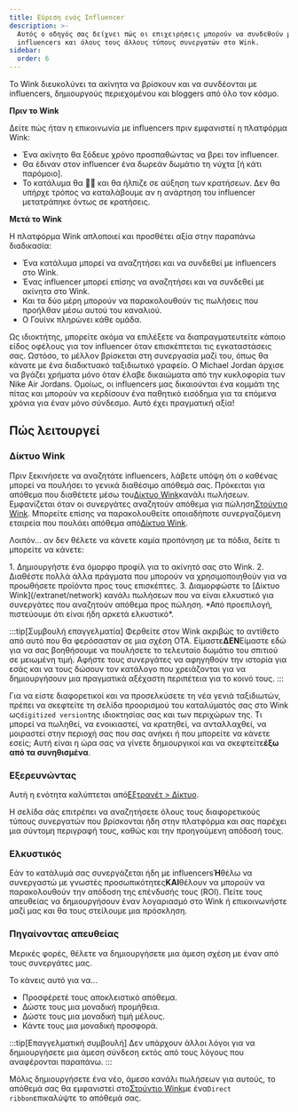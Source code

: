 ```yaml
---
title: Εύρεση ενός Influencer
description: >-
  Αυτός ο οδηγός σας δείχνει πώς οι επιχειρήσεις μπορούν να συνδεθούν με
  influencers και όλους τους άλλους τύπους συνεργατών στο Wink.
sidebar:
  order: 6
---
```


Το Wink διευκολύνει τα ακίνητα να βρίσκουν και να συνδέονται με influencers, δημιουργούς περιεχομένου και bloggers από όλο τον κόσμο.

**Πριν το Wink**

Δείτε πώς ήταν η επικοινωνία με influencers πριν εμφανιστεί η πλατφόρμα Wink:

* Ένα ακίνητο θα ξόδευε χρόνο προσπαθώντας να βρει τον influencer.
* Θα έδιναν στον influencer ένα δωρεάν δωμάτιο τη νύχτα \[ή κάτι παρόμοιο].
* Το κατάλυμα θα 🤞🏻 και θα ήλπιζε σε αύξηση των κρατήσεων. Δεν θα υπήρχε τρόπος να καταλάβουμε αν η ανάρτηση του influencer μετατράπηκε όντως σε κρατήσεις.

**Μετά το Wink**

Η πλατφόρμα Wink απλοποιεί και προσθέτει αξία στην παραπάνω διαδικασία:

* Ένα κατάλυμα μπορεί να αναζητήσει και να συνδεθεί με influencers στο Wink.
* Ένας influencer μπορεί επίσης να αναζητήσει και να συνδεθεί με ακίνητα στο Wink.
* Και τα δύο μέρη μπορούν να παρακολουθούν τις πωλήσεις που προήλθαν μέσω αυτού του καναλιού.
* Ο Γουίνκ πληρώνει κάθε ομάδα.

Ως ιδιοκτήτης, μπορείτε ακόμα να επιλέξετε να διαπραγματευτείτε κάποιο είδος οφέλους για τον influencer όταν επισκέπτεται τις εγκαταστάσεις σας.
Ωστόσο, το μέλλον βρίσκεται στη συνεργασία μαζί του, όπως θα κάνατε με ένα διαδικτυακό ταξιδιωτικό γραφείο.
Ο Michael Jordan άρχισε να βγάζει χρήματα μόνο όταν έλαβε δικαιώματα από την κυκλοφορία των Nike Air Jordans.
Ομοίως, οι influencers μας δικαιούνται ένα κομμάτι της πίτας και μπορούν να κερδίσουν ένα παθητικό εισόδημα για τα επόμενα χρόνια για έναν μόνο σύνδεσμο. Αυτό έχει πραγματική αξία!

## Πώς λειτουργεί

### Δίκτυο Wink

Πριν ξεκινήσετε να αναζητάτε influencers, λάβετε υπόψη ότι ο καθένας μπορεί να πουλήσει το γενικά διαθέσιμο απόθεμά σας.
Πρόκειται για απόθεμα που διαθέτετε μέσω του[Δίκτυο Wink](/extranet/network)κανάλι πωλήσεων.
Εμφανίζεται όταν οι συνεργάτες αναζητούν απόθεμα για πώληση[Στούντιο Wink](/studio/what-is-studio).
Μπορείτε επίσης να παρακολουθείτε οποιαδήποτε συνεργαζόμενη εταιρεία που πουλάει απόθεμα από[Δίκτυο Wink](/extranet/network).

Λοιπόν... αν δεν θέλετε να κάνετε καμία προπόνηση με τα πόδια, δείτε τι μπορείτε να κάνετε:

<Steps>
  1. Δημιουργήστε ένα όμορφο προφίλ για το ακίνητό σας στο Wink.
  2. Διαθέστε πολλά άλλα πράγματα που μπορούν να χρησιμοποιηθούν για να προωθήσετε προϊόντα προς τους επισκέπτες.
  3. Διαμορφώστε το [Δίκτυο Wink](/extranet/network) κανάλι πωλήσεων που να είναι ελκυστικό για συνεργάτες που αναζητούν απόθεμα προς πώληση. *Από προεπιλογή, πιστεύουμε ότι είναι ήδη αρκετά ελκυστικό*.
</Steps>


:::tip\[Συμβουλή επαγγελματία]
Φερθείτε στον Wink ακριβώς το αντίθετο από αυτό που θα φερόσασταν σε μια σχέση OTA. Είμαστε**ΔΕΝ**Είμαστε εδώ για να σας βοηθήσουμε να πουλήσετε το τελευταίο δωμάτιο του σπιτιού σε μειωμένη τιμή.
Αφήστε τους συνεργάτες να αφηγηθούν την ιστορία για εσάς και να τους δώσουν τον κατάλογο που χρειάζονται για να δημιουργήσουν μια πραγματικά αξέχαστη περιπέτεια για το κοινό τους.
:::

Για να είστε διαφορετικοί και να προσελκύσετε τη νέα γενιά ταξιδιωτών, πρέπει να σκεφτείτε τη σελίδα προορισμού του καταλύματός σας στο Wink ως`digitized version`της ιδιοκτησίας σας και των περιχώρων της.
Τι μπορεί να πωληθεί, να ενοικιαστεί, να κρατηθεί, να ανταλλαχθεί, να μοιραστεί στην περιοχή σας που σας ανήκει ή που μπορείτε να κάνετε εσείς; Αυτή είναι η ώρα σας να γίνετε δημιουργικοί και να σκεφτείτε**έξω από τα συνηθισμένα**.

### Εξερευνώντας

Αυτή η ενότητα καλύπτεται από[Εξτρανέτ > Δίκτυο](/extranet/network/#explore-network).

Η σελίδα σάς επιτρέπει να αναζητήσετε όλους τους διαφορετικούς τύπους συνεργατών που βρίσκονται ήδη στην πλατφόρμα και σας παρέχει μια σύντομη περιγραφή τους, καθώς και την προηγούμενη απόδοσή τους.

### Ελκυστικός

Εάν το κατάλυμά σας συνεργάζεται ήδη με influencers**Ή**θέλω να συνεργαστώ με γνωστές προσωπικότητες**ΚΑΙ**θέλουν να μπορούν να παρακολουθούν την απόδοση της επένδυσής τους (ROI).
Πείτε τους απευθείας να δημιουργήσουν έναν λογαριασμό στο Wink ή επικοινωνήστε μαζί μας και θα τους στείλουμε μια πρόσκληση.

### Πηγαίνοντας απευθείας

Μερικές φορές, θέλετε να δημιουργήσετε μια άμεση σχέση με έναν από τους συνεργάτες μας.

Το κάνεις αυτό για να...

* Προσφέρετέ τους αποκλειστικό απόθεμα.
* Δώστε τους μια μοναδική προμήθεια.
* Δώστε τους μια μοναδική τιμή μέλους.
* Κάντε τους μια μοναδική προσφορά.

:::tip\[Επαγγελματική συμβουλή]
Δεν υπάρχουν άλλοι λόγοι για να δημιουργήσετε μια άμεση σύνδεση εκτός από τους λόγους που αναφέρονται παραπάνω.
:::

Μόλις δημιουργήσετε ένα νέο, άμεσο κανάλι πωλήσεων για αυτούς, το απόθεμά σας θα εμφανιστεί στο[Στούντιο Wink](/studio/what-is-studio)με ένα`Direct ribbon`επικαλύψτε το απόθεμά σας.

